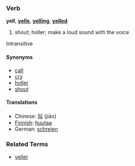===Verb===
'''yell''', '''[[yells]]''', '''[[yelling]]''', '''[[yelled]]'''

# shout; holler; make a loud sound with the voice

Intransitive

====Synonyms====
*[[call]]
*[[cry]]
*[[holler]]
*[[shout]]

====Translations====
*Chinese: [[叫]] (jiào)
*[[Finnish]]: [[huutaa]]
*German: [[schreien]]

===Related Terms===
*[[yeller]]